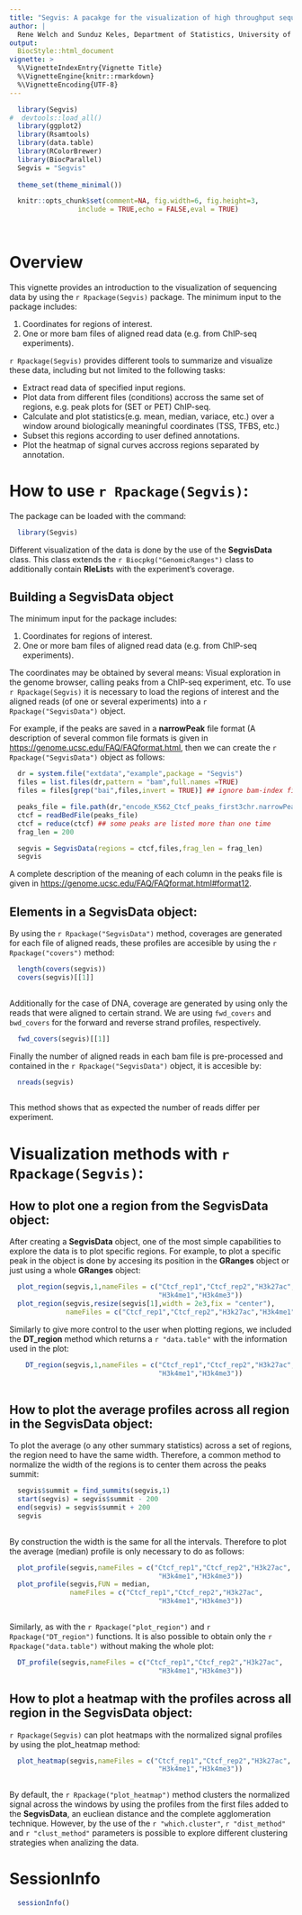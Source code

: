 ```yaml
---
title: "Segvis: A pacakge for the visualization of high throughput sequencing data along genomic segments."
author: |
  Rene Welch and Sunduz Keles, Department of Statistics, University of Wisconsin-Madison
output: 
  BiocStyle::html_document
vignette: >
  %\VignetteIndexEntry{Vignette Title}
  %\VignetteEngine{knitr::rmarkdown}
  %\VignetteEncoding{UTF-8}  
---
```


```r

  library(Segvis)
#  devtools::load_all()
  library(ggplot2)
  library(Rsamtools)
  library(data.table)
  library(RColorBrewer)
  library(BiocParallel)
  Segvis = "Segvis"
  
  theme_set(theme_minimal())

  knitr::opts_chunk$set(comment=NA, fig.width=6, fig.height=3,
                 include = TRUE,echo = FALSE,eval = TRUE)
  
  
```

# Overview

This vignette provides an introduction to the visualization of sequencing data by using the `r Rpackage(Segvis)` package. The minimum input to the package includes:

  1. Coordinates for regions of interest.
  2. One or more bam files of aligned read data (e.g. from ChIP-seq
  experiments).

`r Rpackage(Segvis)` provides different tools to summarize and visualize
these data, including but not limited to the following tasks:

  - Extract read data of specified input regions.
  - Plot data from different files (conditions) accross the same set of regions, e.g. peak plots for (SET or PET) ChIP-seq.
  - Calculate and plot statistics(e.g. mean, median, variace, etc.) over a window around biologically meaningful coordinates (TSS, TFBS, etc.)
  - Subset this regions according to user defined annotations.
  - Plot the heatmap of signal curves accross regions separated by annotation.

# How to use `r Rpackage(Segvis)`:

The package can be loaded with the command:

```r
  library(Segvis)
```

Different visualization of the data is done by the use of the **SegvisData** class. This class extends the `r Biocpkg("GenomicRanges")` class to additionally contain **RleList**s with the experiment's coverage.

## Building a **SegvisData** object

The minimum input for the package includes:

  1. Coordinates for regions of interest.
  2. One or more bam files of aligned read data (e.g. from ChIP-seq experiments).

The coordinates may be obtained by several means: Visual exploration in the genome browser, calling peaks from a ChIP-seq experiment, etc. To use `r Rpackage(Segvis)` it is necessary to load the regions of interest and the aligned reads (of one or several experiments) into a `r Rpackage("SegvisData")` object.

For example, if the peaks are saved in a **narrowPeak** file format (A description of several common file formats is given in [https://genome.ucsc.edu/FAQ/FAQformat.html](https://genome.ucsc.edu/FAQ/FAQformat.html), then we can create the `r Rpackage("SegvisData")` object as follows:

```r
  dr = system.file("extdata","example",package = "Segvis")
  files = list.files(dr,pattern = "bam",full.names =TRUE)
  files = files[grep("bai",files,invert = TRUE)] ## ignore bam-index files

  peaks_file = file.path(dr,"encode_K562_Ctcf_peaks_first3chr.narrowPeak")
  ctcf = readBedFile(peaks_file)
  ctcf = reduce(ctcf) ## some peaks are listed more than one time
  frag_len = 200

  segvis = SegvisData(regions = ctcf,files,frag_len = frag_len)
  segvis

```

A complete description of the meaning of each column in the peaks file is given in [https://genome.ucsc.edu/FAQ/FAQformat.html#format12](https://genome.ucsc.edu/FAQ/FAQformat.html#format12). 

## Elements in a **SegvisData** object:

By using the `r Rpackage("SegvisData")` method, coverages are generated for each file of aligned reads, these profiles are accesible by using the `r Rpackage("covers")` method:

```r
  
  length(covers(segvis))
  covers(segvis)[[1]]
  
```

Additionally for the case of DNA, coverage are generated by using only the reads that were aligned to certain strand. We are using `fwd_covers` and `bwd_covers` for the forward and reverse strand profiles, respectively.

```r

  fwd_covers(segvis)[[1]]

```  
  
Finally the number of aligned reads in each bam file is pre-processed and contained in the `r Rpackage("SegvisData")` object, it is accesible by:

```r
  
  nreads(segvis)
  
```
  
This method shows that as expected the number of reads differ per experiment.
  
# Visualization methods with `r Rpackage(Segvis)`:

## How to plot one a region from the **SegvisData** object:

After creating a **SegvisData** object, one of the most simple capabilities to explore the data is to plot specific regions. For example, to plot a specific peak in the object is done by accesing its position in the **GRanges** object or just using a whole **GRanges** object:

```r
  
  plot_region(segvis,1,nameFiles = c("Ctcf_rep1","Ctcf_rep2","H3k27ac",
                                     "H3k4me1","H3k4me3"))
  plot_region(segvis,resize(segvis[1],width = 2e3,fix = "center"),
              nameFiles = c("Ctcf_rep1","Ctcf_rep2","H3k27ac","H3k4me1","H3k4me3"))

```

Similarly to give more control to the user when plotting regions, we included the **DT_region** method which returns a `r "data.table"` with the information used in the plot:

```r

    DT_region(segvis,1,nameFiles = c("Ctcf_rep1","Ctcf_rep2","H3k27ac",
                                     "H3k4me1","H3k4me3"))
  
```
  
## How to plot the average profiles across all region in the **SegvisData** object:

To plot the average (o any other summary statistics) across a set of regions, the region need to have the same width. Therefore, a common method to normalize the width of the regions is to center them across the peaks summit:

```r
  
  segvis$summit = find_summits(segvis,1)
  start(segvis) = segvis$summit - 200
  end(segvis) = segvis$summit + 200
  segvis
  
```

By construction the width is the same for all the intervals. Therefore to plot the average (median) profile is only necessary to do as follows:

```r
  
  plot_profile(segvis,nameFiles = c("Ctcf_rep1","Ctcf_rep2","H3k27ac",
                                     "H3k4me1","H3k4me3"))
  plot_profile(segvis,FUN = median,
               nameFiles = c("Ctcf_rep1","Ctcf_rep2","H3k27ac",
                                     "H3k4me1","H3k4me3"))
  
```

Similarly, as with the `r Rpackage("plot_region")` and `r Rpackage("DT_region")` functions. It is also possible to obtain only the ` r Rpackage("data.table")` without making the whole plot:

```r
  
  DT_profile(segvis,nameFiles = c("Ctcf_rep1","Ctcf_rep2","H3k27ac",
                                     "H3k4me1","H3k4me3"))

```
  
## How to plot a heatmap with the profiles across all region in the **SegvisData** object:

`r Rpackage(Segvis)` can plot heatmaps with the normalized signal profiles by using the plot_heatmap method:

```r
  
  plot_heatmap(segvis,nameFiles = c("Ctcf_rep1","Ctcf_rep2","H3k27ac",
                                     "H3k4me1","H3k4me3"))
  
```
By default, the `r Rpackage("plot_heatmap")` method clusters the normalized signal across the windows by using the profiles from the first files added to the **SegvisData**, an eucliean distance and the complete agglomeration technique. However, by the use of the `r "which.cluster"`, `r "dist_method"` and `r "clust_method"` parameters is possible to explore different clustering strategies when analizing the data.

<!---

# A case of study:


Then to convert it into a \Rclass{GRanges} object we can use:

<<gr_peaks,include=TRUE,echo=TRUE,eval=TRUE>>=

  ctcf_gr <- GRanges(seqnames = ctcf_peaks$V1,
    ranges = IRanges(start = ctcf_peaks$V2,
      end = ctcf_peaks$V3),strand = "*")
  ctcf_gr <- ctcf_gr[order(ctcf_peaks$V7,decreasing=TRUE)]
  ctcf_gr

@


\subsection{Creating a \Robject{segvis} object}
\label{subsec:create}


<<parameters_segvis , include=TRUE,echo=TRUE,eval=TRUE, warning=FALSE>>=

  ctcf <- buildSegvis(name = "ctcf_peaks",
    file = "../inst/extdata/example/encode_K562_Ctcf_first3chr_Rep1.sort.bam",
    maxBandwidth = 101,fragLen = 200,isPET = FALSE,
    chr = c("chr1","chr2","chr3"))
  regions(ctcf) <- ctcf_gr
  ctcf

@

\subsection{Creating \Robject{segvis\_block} object}
\label{subsec:cover}

\Rpackage{Segvis} allows the use of several cores by using the
parameter \Rcode{mc}, which specifies the number of cores used by
parallel processing. To create a \Robject{segvis\_block} object it is
necessary to follow a series of steps:

<<segvis_block , include=TRUE,echo=TRUE,eval=TRUE,message=FALSE>>=

  ctcf <- loadReads(ctcf, mc = 24)
  ctcf <- matchReads(ctcf,mc = 24)
  ctcf <- getCoverage(ctcf,mc = 24)
  ctcf_block <- Segvis_block(ctcf,bw = 1,mc = 24)

@

To obtain the number of reads considered in an experiment:

<<countReads,include=TRUE,echo=TRUE,eval=TRUE>>=

  ctcf_reads <- countReads(ctcf)
  ctcf_reads

@

In order to visually compare the enrichment level of more than one
experiments it is necessary to normalize the experiment, which
\Rpackage{Segvis} allows to do, by using:

<<normalize,include=TRUE,echo=TRUE,eval=TRUE>>=

  normConst(ctcf_block) <- ctcf_reads
  ctcf_block <- normalize(ctcf_block)

@

\section{Some examples}
\label{sec:examples}

\subsection{Plotting different marks accross specific peaks}
\label{sec:marks}

Using the same peaks as before. We are going to create a
\Robject{segvis\_block} for two additional marks, and plot all three
marks the top 3 peaks, therefore we need to build two new
\Robject{segvis\_block} objects:

<<new_marks,include=TRUE,echo=TRUE,eval=TRUE,message=FALSE,warning=FALSE>>=

  h3k27ac <- buildSegvis(name = "h3k27ac",
    file = "../inst/extdata/example/encode_K562_H3k27ac_first3chr.sort.bam",
    maxBandwidth = 101,fragLen = 200,isPET = FALSE,
    chr = c("chr1","chr2","chr3"))
  regions(h3k27ac) <- ctcf_gr

  h3k27ac <- loadReads(h3k27ac, mc = 24)
  h3k27ac <- matchReads(h3k27ac,mc = 24)
  h3k27ac <- getCoverage(h3k27ac,mc = 24)
  h3k27ac_block <- Segvis_block(h3k27ac,bw = 1,mc = 24)

  h3k4me1 <- buildSegvis(name = "h3k4me1",
    file = "../inst/extdata/example/encode_K562_H3k4me1_first3chr.sort.bam",
    maxBandwidth = 101,fragLen = 200,isPET = FALSE,
    chr = c("chr1","chr2","chr3"))
  regions(h3k4me1) <- ctcf_gr

  h3k4me1 <- loadReads(h3k4me1, mc = 24)
  h3k4me1 <- matchReads(h3k4me1,mc = 24)
  h3k4me1 <- getCoverage(h3k4me1,mc = 24)
  h3k4me1_block <- Segvis_block(h3k4me1,bw = 1,mc = 24)

@

When sequencing data from different samples are considered together,
they are often normalized to account for differences in the sequencing
depths. The \Rcode{normalize} function provides normalization
functionalities. The default to to scale all the samples to 1M
reads.

<<block_list,include=TRUE,echo=TRUE,eval=TRUE,message =FALSE,warning=FALSE>>=

  h3k27ac_reads <- countReads(h3k27ac)
  normConst(h3k27ac_block) <- h3k27ac_reads
  h3k27ac_block <- normalize(h3k27ac_block)

  h3k4me1_reads <- countReads(h3k4me1)
  normConst(h3k4me1_block) <- h3k4me1_reads
  h3k4me1_block <- normalize(h3k4me1_block)

  block_list <- Segvis_block_list(ctcf_block,h3k27ac_block,h3k4me1_block)
  names(block_list) <- c("ctcf","h3k27ac","h3k4me1")

@

Then we can visualize all three marks over one regions by using the
\Rcode{plot\_profiles} function:

<<ex1_code,include=TRUE,echo=TRUE,eval=TRUE>>=

  rstart <- start(ctcf_gr)[1]
  rend <- end(ctcf_gr)[1]
  chr <- as.character(seqnames(ctcf_gr)[1])
  iden <- function(x)x

  p1 <- plot_profiles(block_list,condition = seqnames == chr & start == rstart,
    coord = rstart:rend,FUN = iden,mc=24)

@

The output of \Rcode{plot\_profiles} is a \Robject{ggplot} object,
which we can modify it to obtains better looking plots.

<<ex1_code2,include=TRUE,eval=TRUE,echo=TRUE,warning=FALSE,message=FALSE>>=

  p2 <- p1 + facet_grid(condition~.,scales = "free_y")
  p3 <- p2 + scale_colour_brewer(palette = "Dark2")+theme(legend.position = "none")

@

\begin{figure}[H]
  \centering
<<ex1,include=TRUE,eval=TRUE,echo=FALSE,out.width='4.6cm',out.height='4cm',fig.show='hold'>>=

  p1
  p2
  p3

@

\caption{Initial use to plot the first Ctcf peak with all three marks
  (Ctcf, H3k27ac and H3k4me1). From left to right: \Rcode{p1},
  \Rcode{p2} and \Rcode{p3}.}
\end{figure}

\subsection{Finding the summit of a specific mark's peaks}
\label{sec:summit}

One of the functions of \Rpackage{Segvis} is to calculate and plot
statistics over a window around biologically meaningful coordinates
like TSS, TFBS, etc. This coordinates are not always available,
therefore \Rpackage{Segvis} allows to find the summits of peaks formed
by a collection of genomic regions and fragment reads.

In subsection \ref{subsec:cover}, we built the \Rcode{ctcf} object
which contains both regions and fragment reads, we can find the summit
by using the \Rcode{findSummit}, and then ``add'' it to the
\Robject{segvis\_block}'s regions:

<<summits,include=TRUE,echo=TRUE,eval=TRUE,message=FALSE>>=

  summits <- findSummit(ctcf,bw=1,mc=24)
  ctcf_block <- addColumn(ctcf_block,name="summit",col=summits)
  ctcf_block

@


\subsection{Summarizing the coverage for a set of same width regions}
\label{subsec:summary}

Another functionality of \Rpackage{Segvis} is to calculate and plot
statistics(e.g. mean, median, variace, etc.)  over a window around
biologically meaningful coordinates (TSS, TFBS, etc.), for which we
are going to consider the summits that we found as those coordinates:

<<ex2_code,include=TRUE,echo=TRUE,eval=TRUE,message=FALSE,warning=FALSE>>=

  window_ext <- 500
  new_start <- summits - window_ext
  new_end <- summits + window_ext
  new_regions <- GRanges(seqnames = seqnames(ctcf_gr),
    ranges = IRanges(start = new_start,end = new_end),strand ="*")
  str(width(new_regions))

  regions(ctcf) <- new_regions
  regions(h3k27ac) <- new_regions
  regions(h3k4me1) <- new_regions
  all_segvis <- list("ctcf"=ctcf,"h3k27ac"=h3k27ac,"h3k4me1"=h3k4me1)

@

We are going to create a new \Robject{segvis\_block\_list} based on
the new regions, for which we can apply the same methods
\Rcode{loadReads}, \Rcode{matchReads}, \Rcode{getCoverage} and
\Rcode{Segvis\_block} to build it. This time, we are going to use two
functions to apply all methods together:

<<new_profiles,include=TRUE,echo=TRUE,eval=TRUE,warning=FALSE,message=FALSE>>=

  do_all <- function(segvis_obj,bw,mc)
  {
    segvis_obj <- loadReads(segvis_obj,mc = mc)
    segvis_obj <- matchReads(segvis_obj,mc = mc)
    segvis_obj <- getCoverage(segvis_obj,mc = mc)
    out <- Segvis_block(segvis_obj,bw = bw , mc = mc)
    return(out)
  }

  all_segvis_blocks <- lapply(all_segvis,do_all,bw = 1, mc = 24)
  nreads <- c(ctcf_reads,h3k27ac_reads,h3k4me1_reads)

  assign_and_normalize <- function(segvis_bl_obj,nreads)
  {
    normConst(segvis_bl_obj) <- nreads
    segvis_bl_obj <- normalize(segvis_bl_obj)
    return(segvis_bl_obj)
  }

  all_segvis_blocks <- mapply(assign_and_normalize,
    all_segvis_blocks,nreads,SIMPLIFY=FALSE)
  all_segvis_blocks <- Segvis_block_list(all_segvis_blocks)
  names(all_segvis_blocks) <- names(all_segvis)

@

In this case, we have again 50 regions for each chromosome with the
same width of $m = \Sexpr{2* window_ext + 1}$, i.e. we can think it as
a matrix of $\Sexpr{K} \times m$ and to analize it we can apply the same
function to all column vectors of this matrix:

<<ex2_plots,include=TRUE,echo=TRUE,eval=TRUE,warning=FALSE,message=FALSE>>=

  q1 <- plot_profiles(all_segvis_blocks,FUN = mean,mc = 24,
    coord = -window_ext:window_ext)+xlab("distance to summit")+
    ylab("mean normalized counts")+
    scale_color_brewer(guide = guide_legend(title = "condition"),palette = "Dark2")+
    theme(legend.position = "top")+geom_vline(xintercept=0,linetype= 2)

  q2 <- plot_profiles(all_segvis_blocks,FUN = median,mc = 24,
    coord = -window_ext:window_ext)+xlab("distance to summit")+
    ylab("median normalized counts")+
    scale_color_brewer(guide = guide_legend(title = "condition"),palette = "Dark2")+
    theme(legend.position = "top")+geom_vline(xintercept=0,linetype= 2)

@

We can even use functions created in the moment, the only need to take
a vector argument and return a 1 - dimensional value.

<<ex2_plots2,include=TRUE,echo = TRUE,eval = TRUE,warning = FALSE,message = FALSE>>=

  varlog <- function(x)var(log(1 + x))

  q3 <- plot_profiles(all_segvis_blocks,FUN = varlog,mc = 24,
    coord = -window_ext:window_ext)+xlab("distance to summit")+
    ylab("variance of log( 1 + normalized counts)")+
    scale_color_brewer(guide = guide_legend(title = "condition"),palette = "Dark2")+
    theme(legend.position = "top")+geom_vline(xintercept=0,linetype= 2)

@


\begin{figure}[H]
  \centering
<<ex2,include=TRUE,eval=TRUE,echo=FALSE,out.width='4.6cm',out.height='4cm',fig.show='hold'>>=

  q1
  q2
  q3

@

  \caption{Mean, median and varlog profiles of all three marks
    (Ctcf,H3k27ac and H3k4me1) across random \Sexpr{3*K} Ctcf peaks}
\label{fig2}
\end{figure}

Another of \Rpackage{Segvis} functionalities is to calculate the data
without generating the plot by the use of the \Rcode{plot\_data}
function, which uses the same arguments as \Rcode{plot\_profiles}:

<<ex3_code,include=TRUE,echo=TRUE,eval=TRUE,message=FALSE,warning=FALSE>>=

  # x is the genomic coordinates or distance to summit in thise case
  # y is the normalized counts
  # 1001 x 3 conditions = 3003 rows (in table below)
  new_data1 <- plot_data(all_segvis_blocks,FUN = mean,trim = .1,mc = 24,
    coord = -window_ext:window_ext)
  new_data2 <- plot_data(all_segvis_blocks,FUN = median,mc = 24,
    coord = -window_ext:window_ext)
  new_data1

@

And we can use this \Rcode{data.table} into previously defined plot:

<<ex3_plots,include=TRUE,echo=TRUE,eval=TRUE,warning=FALSE,message=FALSE>>=

  p4 <- p3 %+% new_data1 + ylab("average normalized counts")
  p5 <- p3 %+% new_data2 + ylab("median normalized counts")

@

\begin{figure}[H]
  \centering
<<ex3,include=TRUE,eval=TRUE,echo=FALSE,out.width='4.6cm',out.height='4cm',fig.show='hold'>>=

  p4
  p5

@

\caption{Mean and median coverage plot, by using a previously defined
  \Rcode{ggplot} object}
\end{figure}


\subsection{Subsetting and exploring the data with respect to user
  defined annotations}
\label{subsec:subset}

\Rpackage{Segvis} have methods to explore the data too. Lets consider
as before that we want to explore some Ctcf peaks, for which we
already pre-processed a \Rcode{segvis\_block\_list} made with Ctcf,
H3k27ac and H3k4me1 fragment reads. Now, we want to explore this set
of peaks respect to additional annotation information as to wheter
this peaks overlap with Dnase accesible regions.

We read the Dnase hypersensitive sites from a file, and convert it to
a \Rcode{GRanges} object:

<<ex4_code,include=TRUE,echo=TRUE,eval=TRUE,message=FALSE,warning=FALSE>>=

  dnase_file <- "../inst/extdata/example/encode_K562_dnase_openChrom_first3chr.narrowPeak"
  dnase_sites = read.table(dnase_file)
  dnase_gr <- GRanges(seqname = dnase_sites$V1,
    ranges = IRanges(start = dnase_sites$V2,end = dnase_sites$V3),
    strand = "*")
 dnase_gr

@

We count the number of overlaps between the Dnase hypersensitive sites
and the random \Sexpr{3*K} Ctcf peaks and add those columns to the
\Rcode{segvis\_block\_list} we calculated in \label{subsec:summary}:

<<ex4_code2,include=TRUE,echo=TRUE,eval=TRUE,message=FALSE,warning=FALSE>>=

  nr_overlaps <- countOverlaps(regions(all_segvis_blocks[[1]]),dnase_gr)
  all_segvis_blocks <- lapply(all_segvis_blocks,
    addColumn,name = "dnase_overlaps",col = nr_overlaps)
  all_segvis_blocks[[1]]

@

% Then we can \Rcode{subset_block} the data based on queries based on that
% annotation, for example:

<<ex4_code3,subset_example,include=FALSE,echo=FALSE,eval=FALSE,message=FALSE,warning=FALSE>>=

  ctcf_subset <- subset_block(all_segvis_blocks[[1]],condition = dnase_overlaps > 0)
  ctcf_subset
  cover_table(ctcf_subset)

@

Then we can recreate the plots of figure \ref{fig2} for the
Ctcf peaks that overlap Dnse hypersensitive sites:

<<ex4_plots,include=TRUE,echo=TRUE,eval=TRUE,message=FALSE,warning=FALSE>>=


  s1 <- plot_profiles(all_segvis_blocks,FUN = mean,mc = 24,
    condition = dnase_overlaps > 0 ,
    coord = -window_ext:window_ext)+xlab("distance to summit")+
    ylab("mean normalized counts")+
    scale_color_brewer(guide = guide_legend(title = "condition"),palette = "Dark2")+
    theme(legend.position = "top")+geom_vline(xintercept=0,linetype= 2)

  s2 <- plot_profiles(all_segvis_blocks,FUN = median,mc = 24,
    condition = dnase_overlaps > 0 ,
    coord = -window_ext:window_ext)+xlab("distance to summit")+
    ylab("median normalized counts")+
    scale_color_brewer(guide = guide_legend(title = "condition"),palette = "Dark2")+
    theme(legend.position = "top")+geom_vline(xintercept=0,linetype= 2)

  s3 <- plot_profiles(all_segvis_blocks,FUN = varlog,mc = 24,
    condition = dnase_overlaps > 0 ,
    coord = -window_ext:window_ext)+xlab("distance to summit")+
    ylab("variance of log( 1 + normalized counts)")+
    scale_color_brewer(guide = guide_legend(title = "condition"),palette = "Dark2")+
    theme(legend.position = "top")+geom_vline(xintercept=0,linetype= 2)

@

\begin{figure}[H]
  \centering

<<ex4,include=TRUE,eval=TRUE,echo=FALSE,out.width='4.6cm',out.height='4cm',fig.show='hold'>>=

  s1
  s2
  s3

@

\caption{Mean, median and varlog profiles of all three marks
  (Ctcf,H3k27ac and H3k4me1) across the random Ctcf peaks
  that overlap with Dnse hypersentive sites}
  \label{fig4}
\end{figure}

Furthermore, we can use the \Rcode{plot\_data} method to build more
complicated figures. For example:

<<ex5_code,include=TRUE,echo=TRUE,eval=TRUE,message=FALSE,warning=FALSE>>=

  mean_overlap_data <- plot_data(all_segvis_blocks,FUN = mean,mc = 24,
    condition = dnase_overlaps > 0,
    coord = -window_ext:window_ext)
  mean_comp_data <- plot_data(all_segvis_blocks,FUN = mean,mc = 24,
    condition = dnase_overlaps ==  0,
    coord = -window_ext:window_ext)
  new_data <- rbind(mean_overlap_data[,overlap:="yes"],
    mean_comp_data[,overlap:="no"])
  fancy_plot <- ggplot(new_data,aes(x,y,colour = condition))+geom_line(size=1.1)+
    facet_grid(overlap~.,scales = "free_y")+theme(legend.position = "top")+
    ggtitle("DHS overlaps")+geom_vline(xintercept = 0,linetype=2,size=1.1)+
    xlab("distance to summit")+ylab("average coverage")+
    scale_color_brewer(palette = "Set1")

@

\begin{figure}[H]
  \centering
<<ex5,include=TRUE,eval=TRUE,echo=FALSE,out.width='6cm',out.height='5cm',fig.show='hold'>>=
  fancy_plot
@
\caption{Average coverage of Ctcf, H3k27ac and H3k4me1 over Ctcf peaks
  overlapping with Dnase Hypersensitive Sites(DHS)}
\end{figure}

!--->


# SessionInfo

```r
  sessionInfo()
```

